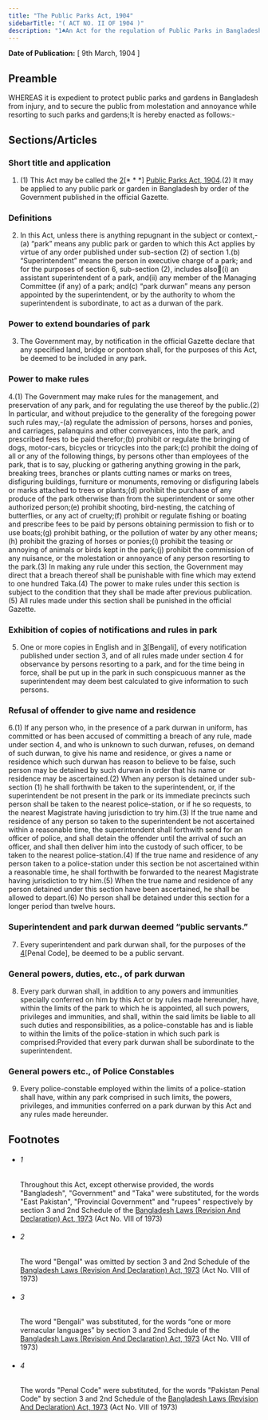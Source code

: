 ```yaml
---
title: "The Public Parks Act, 1904"
sidebarTitle: "( ACT NO. II OF 1904 )"
description: "1♣An Act for the regulation of Public Parks in Bangladesh."
---
```


**Date of Publication:** [ 9th March, 1904 ]

## Preamble

WHEREAS it is expedient to protect public parks and gardens in Bangladesh from injury, and to secure the public from molestation and annoyance while resorting to such parks and gardens;It is hereby enacted as follows:-

## Sections/Articles

### Short title and application

1. (1) This Act may be called the [2](1)[\* \* \*] [Public Parks Act, 1904](/act-84.html "Public Parks Act, 1904").(2) It may be applied to any public park or garden in Bangladesh by order of the Government published in the official Gazette.

### Definitions

2. In this Act, unless there is anything repugnant in the subject or context,-(a) “park” means any public park or garden to which this Act applies by virtue of any order published under sub-section (2) of section 1.(b) “Superintendent” means the person in executive charge of a park; and for the purposes of section 6, sub-section (2), includes also(i) an assistant superintendent of a park, and(ii) any member of the Managing Committee (if any) of a park; and(c) “park durwan” means any person appointed by the superintendent, or by the authority to whom the superintendent is subordinate, to act as a durwan of the park.

### Power to extend boundaries of park

3. The Government may, by notification in the official Gazette declare that any specified land, bridge or pontoon shall, for the purposes of this Act, be deemed to be included in any park.

### Power to make rules

4.(1) The Government may make rules for the management, and preservation of any park, and for regulating the use thereof by the public.(2) In particular, and without prejudice to the generality of the foregoing power such rules may,-(a) regulate the admission of persons, horses and ponies, and carriages, palanquins and other conveyances, into the park, and prescribed fees to be paid therefor;(b) prohibit or regulate the bringing of dogs, motor-cars, bicycles or tricycles into the park;(c) prohibit the doing of all or any of the following things, by persons other than employees of the park, that is to say, plucking or gathering anything growing in the park, breaking trees, branches or plants cutting names or marks on trees, disfiguring buildings, furniture or monuments, removing or disfiguring labels or marks attached to trees or plants;(d) prohibit the purchase of any produce of the park otherwise than from the superintendent or some other authorized person;(e) prohibit shooting, bird-nesting, the catching of butterflies, or any act of cruelty;(f) prohibit or regulate fishing or boating and prescribe fees to be paid by persons obtaining permission to fish or to use boats;(g) prohibit bathing, or the pollution of water by any other means;(h) prohibit the grazing of horses or ponies;(i) prohibit the teasing or annoying of animals or birds kept in the park;(j) prohibit the commission of any nuisance, or the molestation or annoyance of any person resorting to the park.(3) In making any rule under this section, the Government may direct that a breach thereof shall be punishable with fine which may extend to one hundred Taka.(4) The power to make rules under this section is subject to the condition that they shall be made after previous publication.(5) All rules made under this section shall be punished in the official Gazette.

### Exhibition of copies of notifications and rules in park

5. One or more copies in English and in [3](1)[Bengali], of every notification published under section 3, and of all rules made under section 4 for observance by persons resorting to a park, and for the time being in force, shall be put up in the park in such conspicuous manner as the superintendent may deem best calculated to give information to such persons.

### Refusal of offender to give name and residence

6.(1) If any person who, in the presence of a park durwan in uniform, has committed or has been accused of committing a breach of any rule, made under section 4, and who is unknown to such durwan, refuses, on demand of such durwan, to give his name and residence, or gives a name or residence which such durwan has reason to believe to be false, such person may be detained by such durwan in order that his name or residence may be ascertained.(2) When any person is detained under sub-section (1) he shall forthwith be taken to the superintendent, or, if the superintendent be not present in the park or its immediate precincts such person shall be taken to the nearest police-station, or if he so requests, to the nearest Magistrate having jurisdiction to try him.(3) If the true name and residence of any person so taken to the superintendent be not ascertained within a reasonable time, the superintendent shall forthwith send for an officer of police, and shall detain the offender until the arrival of such an officer, and shall then deliver him into the custody of such officer, to be taken to the nearest police-station.(4) If the true name and residence of any person taken to a police-station under this section be not ascertained within a reasonable time, he shall forthwith be forwarded to the nearest Magistrate having jurisdiction to try him.(5) When the true name and residence of any person detained under this section have been ascertained, he shall be allowed to depart.(6) No person shall be detained under this section for a longer period than twelve hours.

### Superintendent and park durwan deemed “public servants.”

7. Every superintendent and park durwan shall, for the purposes of the [4](1)[Penal Code], be deemed to be a public servant.

### General powers, duties, etc., of park durwan

8. Every park durwan shall, in addition to any powers and immunities specially conferred on him by this Act or by rules made hereunder, have, within the limits of the park to which he is appointed, all such powers, privileges and immunities, and shall, within the said limits be liable to all such duties and responsibilities, as a police-constable has and is liable to within the limits of the police-station in which such park is comprised:Provided that every park durwan shall be subordinate to the superintendent.

### General powers etc., of Police Constables

9. Every police-constable employed within the limits of a police-station shall have, within any park comprised in such limits, the powers, privileges, and immunities conferred on a park durwan by this Act and any rules made hereunder.

## Footnotes

- ###### 1

  Throughout this Act, except otherwise provided, the words "Bangladesh", "Government" and "Taka" were substituted, for the words "East Pakistan", "Provincial Government" and "rupees" respectively by section 3 and 2nd Schedule of the [Bangladesh Laws (Revision And Declaration) Act, 1973](/act-430.html "Bangladesh Laws (Revision And Declaration) Act, 1973") (Act No. VIII of 1973)

- ###### 2

  The word "Bengal" was omitted by section 3 and 2nd Schedule of the [Bangladesh Laws (Revision And Declaration) Act, 1973](/act-430.html "Bangladesh Laws (Revision And Declaration) Act, 1973") (Act No. VIII of 1973)

- ###### 3

  The word "Bengali" was substituted, for the words “one or more vernacular languages” by section 3 and 2nd Schedule of the [Bangladesh Laws (Revision And Declaration) Act, 1973](/act-430.html "Bangladesh Laws (Revision And Declaration) Act, 1973") (Act No. VIII of 1973)

- ###### 4

  The words "Penal Code" were substituted, for the words "Pakistan Penal Code" by section 3 and 2nd Schedule of the [Bangladesh Laws (Revision And Declaration) Act, 1973](/act-430.html "Bangladesh Laws (Revision And Declaration) Act, 1973") (Act No. VIII of 1973)
